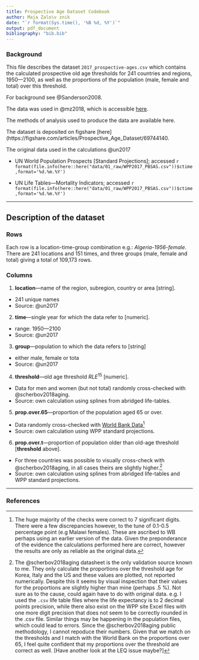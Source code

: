 ---
title: Prospective Age Dataset Codebook
author: Maja Zalo\v znik
date: "`r format(Sys.time(), '%B %d, %Y')`"
output: pdf_document
bibliography: "bib.bib"
---

### Background

This file describes the dataset `2017_prospective-ages.csv` which contains the calculated prospective old age thresholds for 241 countries and regions, 1950---2100, as well as the proportions of the population (male, female and total) over this threshold. 

For background see @Sanderson2008. 

The data was used in @mz2018, which is accessible [here](PH14.02.Factsheets/docs/presentations/PH14.02.Factsheet.pdf).

The methods of analysis used to produce the data are available here. 

The dataset is deposited on figshare [here](https://figshare.com/articles/Prospective_Age_Dataset/69744140.

The original data used in the calculations @un2017 

* UN World Population Prospects [Standard Projections]; accessed `r format(file.info(here::here("data/01_raw/WPP2017_PBSAS.csv"))$ctime,format='%d.%m.%Y')`

* UN Life Tables---Mortality Indicators;  accessed `r format(file.info(here::here("data/01_raw/WPP2017_PBSAS.csv"))$ctime,format='%d.%m.%Y')`

***
## Description of the dataset

### Rows

Each row is a location-time-group combination e.g.: *Algeria-1956-female*. There are 241 locations and 151 times, and three groups (male, female and total) giving a total of 109,173 rows.

### Columns

1. **location**---name of the region, subregion, country or area [string].
* 241 unique names
* Source:  @un2017 

2. **time**---single year for which the data refer to [numeric]. 
* range: 1950---2100
* Source:  @un2017 

3. **group**---population to which the data refers to [string]
* either male, female or tota
* Source:  @un2017 

4. **threshold**---old age threshold $RLE^15$ [numeric]. 
* Data for men and women (but not total) randomly cross-checked with  @scherbov2018aging.
* Source: own calculation using splines from abridged life-tables.

5. **prop.over.65**---proportion of the population aged 65 or over.
* Data randomly cross-checked with [World Bank Data](https://data.worldbank.org/indicator/SP.POP.65UP.TO.ZS)[^1]
* Source: own calculation using WPP standard projections. 

6. **prop.over.t**---proportion of population older than old-age threshold [**threshold** above].
* For three countries was possible to visually cross-check with @scherbov2018aging, in all cases theirs are slightly higher.[^2]
* Source: own calculation using splines from abridged life-tables and WPP standard projections. 


[^1]: The huge majority of the checks were correct to 7 significant digits. There were a few discrepancies however, to the tune of 0.1-0.5 percentage point (e.g Malawi females). These are ascribed to WB perhaps using an earlier version of the data. Given the preponderance of the evidence the calculations performed here are correct, however the results are only as reliable as the original data. 
[^2]: The  @scherbov2018aging datasheet is the only validation source known to me. They only calculate the proportions over the threshold age for Korea, Italy and the US and these values are plotted, not reported numerically. Despite this it seems by visual inspection that their values for the proportions are slightly higher than mine (perhaps .5 %). Not sure as to the cause, could again have to do with original data. e.g. I used the `.csv` life table files where the life expectancy is to 2 decimal points precision, while there also exist on the WPP site Excel files with one more digit precision that does not seem to be correctly rounded in the .csv file. Similar things may be happening in the population files, which could lead to errors. Since the @scherbov2018aging public methodology, I cannot repoduce their numbers. Given that we match on the thresholds and I match with the World Bank on the proportions over 65, I feel quite confident that my proportions over the threshold are correct as well. [Have another look at the LEQ issue maybe?]


 ***
### References